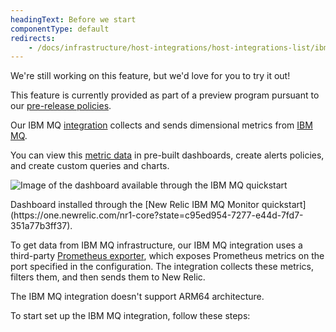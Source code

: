 ```yaml
---
headingText: Before we start
componentType: default
redirects:
    - /docs/infrastructure/host-integrations/host-integrations-list/ibmmq-monitoring-integration
---
```


<Callout title="preview">
  We're still working on this feature, but we'd love for you to try it out!

  This feature is currently provided as part of a preview program pursuant to our [pre-release policies](/docs/licenses/license-information/referenced-policies/new-relic-pre-release-policy).
</Callout>

Our IBM MQ [integration](/docs/integrations/host-integrations/getting-started/introduction-host-integrations)
collects and sends dimensional metrics from [IBM MQ](https://www.ibm.com/products/mq).

You can view this [metric data](#metrics) in pre-built dashboards, create alerts policies, and create custom queries and charts.

<img
  title="IBM MQ quickstart dashboard"
  alt="Image of the dashboard available through the IBM MQ quickstart"
  src="/images/infrastructure_screenshot-crop_ibmmq-dashboard.webp"
/>

<figcaption>
  Dashboard installed through the [New Relic IBM MQ Monitor quickstart](https://one.newrelic.com/nr1-core?state=c95ed954-7277-e44d-7fd7-351a77b3ff37).
</figcaption>

To get data from IBM MQ infrastructure, our IBM MQ integration uses a third-party [Prometheus exporter](https://github.com/ibm-messaging/mq-metric-samples/tree/master/cmd/mq_prometheus), which exposes Prometheus metrics on the port specified in the configuration. The integration collects these metrics, filters them, and then sends them to New Relic.

<Callout variant="important">
  The IBM MQ integration doesn't support ARM64 architecture.
</Callout>

To start set up the IBM MQ integration, follow these steps:
